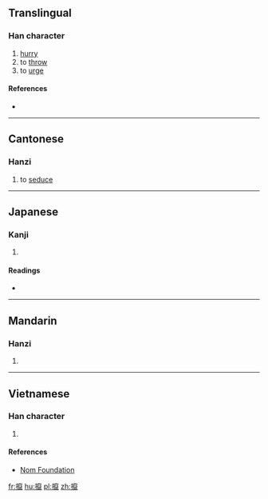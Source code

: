 {{also|撺}}
==Translingual==

===Han character===
{{Han char|rn=64|rad=手|as=18|sn=21|four=4301<sub>7</sub>|canj=手十金女 (QJCV)}}

# [[hurry]]
# to [[throw]]
# to [[urge]]

====References====
* {{Han ref|kx=0463.270|dkj=13004|dj=0812.290|hdz=31988.110|uh=651B|ud=25883|bh=F5CD|bd=62925}}

----

==Cantonese==

===Hanzi===
{{yue-hanzi|jyut=cyun3|y=chyun3|sim=撺}}

# to [[seduce]]

----

==Japanese==

===Kanji===
{{ja-kanji|grade=|rs=手18}}

# {{defn|lang=ja|sort=手18}}

====Readings====
* {{ja-readings|on=[[さん]] (san)|kun=[[なげうつ]] (nageutsu)}}

----

==Mandarin==

===Hanzi===
{{cmn-hanzi|sim=撺|pin=[[cuān]] ([[cuan1]])|wg=ts'uan<sup>1</sup>}}

# {{defn|lang=cmn|sort=手18}}

----

==Vietnamese==

===Han character===
{{vi-readings|rs=手18| hanviet = soán}}

# {{defn|lang=vi|sort=手18}}

====References====
*[http://nomfoundation.org/common/nom_details.php?codepoint=651b Nom Foundation]

[[fr:攛]]
[[hu:攛]]
[[pl:攛]]
[[zh:攛]]